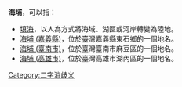 '''海埔'''，可以指：
* [[填海|填海]]，以人為方式將海域、湖區或河岸轉變為陸地。
* [[海埔_(嘉義縣)|海埔 (嘉義縣)]]，位於臺灣嘉義縣東石鄉的一個地名。 
* [[海埔_(臺南市)|海埔 (臺南市)]]，位於臺灣臺南市麻豆區的一個地名。  
* [[海埔_(高雄市)|海埔 (高雄市)]]，位於臺灣高雄市湖內區的一個地名。 
[[Category:二字消歧义|Category:二字消歧义]]